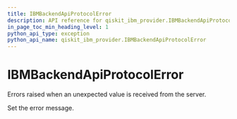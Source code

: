 ```yaml
---
title: IBMBackendApiProtocolError
description: API reference for qiskit_ibm_provider.IBMBackendApiProtocolError
in_page_toc_min_heading_level: 1
python_api_type: exception
python_api_name: qiskit_ibm_provider.IBMBackendApiProtocolError
---
```


# IBMBackendApiProtocolError

<Class id="qiskit_ibm_provider.IBMBackendApiProtocolError" name="IBMBackendApiProtocolError" isDedicatedPage={true} github="https://github.com/qiskit/qiskit-ibm-provider/tree/stable/0.9/qiskit_ibm_provider/exceptions.py" signature="IBMBackendApiProtocolError(*message)">
  Errors raised when an unexpected value is received from the server.

  Set the error message.
</Class>

